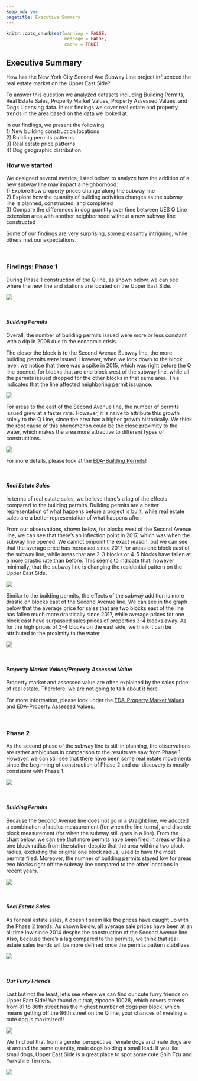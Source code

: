```yaml
---
keep_md: yes
pagetitle: Executive Summary
---
```

```r
knitr::opts_chunk$set(warning = FALSE,
                      message = FALSE, 
                      cache = TRUE)
```

## Executive Summary

How has the New York City Second Ave Subway Line project influenced the real estate market on the Upper East Side? 

To answer this question we analyzed datasets including Building Permits, Real Estate Sales, Property Market Values, Property Assessed Values, and Dogs Licensing data. In our findings we cover real estate and property trends in the area based on the data we looked at.

In our findings, we present the following: <br>
1) New building construction locations <br>
2) Building permits patterns <br>
3) Real estate price patterns <br>
4) Dog geographic distribution <br> 

### How we started

We designed several metrics, listed below, to analyze how the addition of a new subway line may impact a neighborhood: <br>
1) Explore how property prices change along the subway line <br>
2) Explore how the quantity of building activities changes as the subway line is planned, constructed, and completed <br>
3) Compare the differences in dog quantity over time between UES Q Line extension area with another neighborhood without a new subway line constructed  <br>

Some of our findings are very surprising, some pleasantly intriguing, while others met our expectations. 

<br>

### Findings: Phase 1 

During Phase 1 construction of the Q line, as shown below, we can see where the new line and stations are located on the Upper East Side.

![](images/blocksphase1.png)

<br>

#### *Building Permits*

Overall, the number of building permits issued were more or less constant with a dip in 2008 due to the economic crisis.

The closer the block is to the Second Avenue Subway line, the more building permits were issued. However, when we look down to the block level, we notice that there was a spike in 2015, which was right before the Q line opened, for blocks that are one block west of the subway line, while all the permits issued dropped for the other blocks in that same area. This indicates that the line affected neighboring permit issuance.

![](EDA-Building_Permits_files/figure-html/unnamed-chunk-3-1.png)

For areas to the east of the Second Avenue line, the number of permits issued grew at a faster rate. However, it is naive to attribute this growth solely to the Q Line, since the area has a higher growth historically. We think the root cause of this phenomenon could be the close proximity to the water, which makes the area more attractive to different types of constructions. 

![](EDA-Building_Permits_files/figure-html/unnamed-chunk-5-1.png)

For more details, please look at the [EDA-Building Permits](EDA-Building Permits.html)!

<br>

#### *Real Estate Sales*

In terms of real estate sales, we believe there’s a lag of the effects compared to the building permits. Building permits are a better representation of what happens before a project is built, while real estate sales are a better representation of what happens after.

From our observations, shown below, for blocks west of the Second Avenue line, we can see that there’s an inflection point in 2017, which was when the subway line opened. We cannot pinpoint the exact reason, but we can see that the average price has increased since 2017 for areas one block east of the subway line, while areas that are 2-3 blocks or 4-5 blocks have fallen at a more drastic rate than before. This seems to indicate that, however minimally, that the subway line is changing the residential pattern on the Upper East Side.

![](EDA-Real_State_Sales_files/figure-html/unnamed-chunk-5-1.png)

Similar to the building permits, the effects of the subway addition is more drastic on blocks east of the Second Avenue line. We can see in the graph below that the average price for sales that are two blocks east of the line has fallen much more drastically since 2017, while average prices for one block east have surpassed sales prices of properties 3-4 blocks away. As for the high prices of 3-4 blocks on the east side, we think it can be attributed to the proximity to the water.

![](EDA-Real_State_Sales_files/figure-html/unnamed-chunk-7-1.png)

<br>

#### *Property Market Values/Property Assessed Value*

Property market and assessed value are often explained by the sales price of real estate. Therefore, we are not going to talk about it here. 

For more information, please look under the [EDA-Property Market Values](EDA-Property Market Values.html) and [EDA-Property Assessed Values](EDA-Property Assessed Values.html). 

<br>

### Phase 2

As the second phase of the subway line is still in planning, the observations are rather ambiguous in comparison to the results we saw from Phase 1. However, we can still see that there have been some real estate movements since the beginning of construction of Phase 2 and our discovery is mostly consistent with Phase 1. 

![](images/blocksphase2.png)

<br>

#### *Building Permits*

Because the Second Avenue line does not go in a straight line, we adopted a combination of radius measurement (for when the line turns), and discrete block measurement (for when the subway still goes in a line). From the chart below, we can see that more permits have been filed in areas within a one block radius from the station despite that the area within a two block radius, excluding the original one block radius, used to have the most permits filed. Moreover, the numner of building permits stayed low for areas two blocks right off the subway line compared to the other locations in recent years.

![](EDA-Building_Permits_files/figure-html/unnamed-chunk-7-1.png)

<br>

#### *Real Estate Sales*

As for real estate sales, it doesn't seem like the prices have caught up with the Phase 2 trends. As shown below, all average sale prices have been at an all time low since 2014 despite the construction of the Second Avenue line. Also, because there's a lag compared to the permits, we think that real estate sales trends will be more defined once the permits pattern stabilizes. 

![](EDA-Real_State_Sales_files/figure-html/unnamed-chunk-9-1.png)

<br>

#### *Our Furry Friends*

Last but not the least, let’s see where we can find our cute furry friends on Upper East Side! We found out that, zipcode 10028, which covers streets from 81 to 86th street has the highest number of dogs per block, which means getting off the 86th street on the Q line, your chances of meeting a cute dog is maximized!!

![](images/dogs_block_avg.png)

We find out that from a gender perspective, female dogs and male dogs are at around the same quantity, male dogs holding a small lead. If you like small dogs, Upper East Side is a great place to spot some cute Shih Tzu and Yorkshire Terriers. 

![](images/dog_breed_gender.png) 




